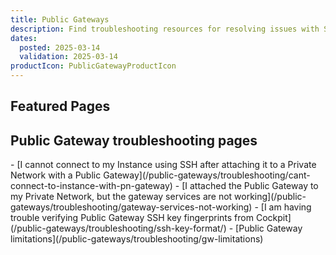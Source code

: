 ```yaml
---
title: Public Gateways
description: Find troubleshooting resources for resolving issues with Scaleway Public Gateways.
dates:
  posted: 2025-03-14
  validation: 2025-03-14
productIcon: PublicGatewayProductIcon
---
```


<ProductHeader
  productName="Public Gateways troubleshooting"
  productLogo="publicGateway"
  description="Learn how to fix the most common issues with Scaleway Public Gateways."
/>

## Featured Pages

<Grid>
    <Card
      title="Public Gateways FAQ"
      description="Answers to common questions"
      url="/public-gateways/faq/"
      label="See more"
    />
    <Card
      title="Configuring a Public Gateway"
      description="Get your gateway up and running"
      url="/public-gateways/how-to/configure-a-public-gateway/"
      label="See more"
    />
    <Card
      title="Using SSH bastion"
      description="Connect to resources behind a gateway"
      url="/public-gateways/how-to/use-ssh-bastion/"
      label="See more"
    />
</Grid>
<Grid>
    <Card
      title="Solving SSH connection problems"
      description="Troubleshoot common issues"
      url="/public-gateways/troubleshooting/cant-connect-to-instance-with-pn-gateway/"
      label="See more"
    />
    <Card
      title="Verifying SSH keys"
      description="Check logged SSH bastion keys"
      url="/public-gateways/troubleshooting/ssh-key-format/"
      label="See more"
    />
    <Card
      title="IPAM-mode vs Legacy gateways"
      description="What's the difference?"
      url="/public-gateways/concepts/#ipam"
      label="See more"
    />
</Grid>

## Public Gateway troubleshooting pages

<LinksList>
  - [I cannot connect to my Instance using SSH after attaching it to a Private Network with a Public Gateway](/public-gateways/troubleshooting/cant-connect-to-instance-with-pn-gateway)
  - [I attached the Public Gateway to my Private Network, but the gateway services are not working](/public-gateways/troubleshooting/gateway-services-not-working)
  - [I am having trouble verifying Public Gateway SSH key fingerprints from Cockpit](/public-gateways/troubleshooting/ssh-key-format/)
  - [Public Gateway limitations](/public-gateways/troubleshooting/gw-limitations)
</LinksList>
